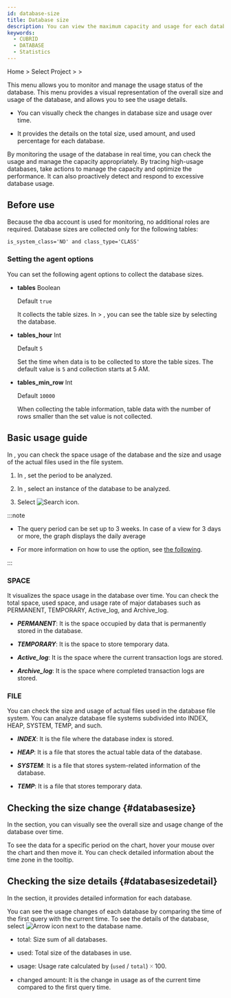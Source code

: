 ```yaml
---
id: database-size
title: Database size
description: You can view the maximum capacity and usage for each database over time.
keywords:
  - CUBRID
  - DATABASE
  - Statistics
---
```


Home &gt; Select Project &gt; <Cmdname sid="side_reportStat" className="uitext" /> &gt; <Cmdname sid="side_dbSize" className="uitext" />

This menu allows you to monitor and manage the usage status of the database. This menu provides a visual representation of the overall size and usage of the database, and allows you to see the usage details.

- You can visually check the changes in database size and usage over time.

- It provides the details on the total size, used amount, and used percentage for each database.

By monitoring the usage of the database in real time, you can check the usage and manage the capacity appropriately. By tracing high-usage databases, take actions to manage the capacity and optimize the performance. It can also proactively detect and respond to excessive database usage.

## Before use

Because the dba account is used for monitoring, no additional roles are required. Database sizes are collected only for the following tables:

```txt
is_system_class='NO' and class_type='CLASS'
```

### Setting the agent options

You can set the following agent options to collect the database sizes.

- **tables** <span class='type'>Boolean</span>

  Default `true`

  It collects the table sizes. In <Cmdname sid="side_reportStat" className="uitext" /> &gt; <Cmdname sid="side_dbSize" className="uitext" />, you can see the table size by selecting the database.

- **tables_hour** <span class='type'>Int</span>

  Default `5`

  Set the time when data is to be collected to store the table sizes. The default value is `5` and collection starts at 5 AM.

- **tables_min_row** <span class='type'>Int</span>

  Default `10000`

  When collecting the table information, table data with the number of rows smaller than the set value is not collected.

## Basic usage guide

In <Cmdname sid="side_dbSize" className="uitext" />, you can check the space usage of the database and the size and usage of the actual files used in the file system.

1. In <Cmdname sid="time" className="uitext" />, set the period to be analyzed.

2. In <Cmdname sid="instance" className="uitext" />, select an instance of the database to be analyzed.

3. Select ![Search icon](/img/ico-btn-search.png).

:::note

- The query period can be set up to 3 weeks. In case of a view for 3 days or more, the graph displays the daily average

- For more information on how to use the <Cmdname sid="time" className="uitext" /> option, see [the following](usage-ui#timeselector).

:::

### SPACE

It visualizes the space usage in the database over time. You can check the total space, used space, and usage rate of major databases such as PERMANENT, TEMPORARY, Active_log, and Archive_log.

<ImgLang img='db-stat-table-space-cubrid.png' desc='Database size' />

- ***PERMANENT***: It is the space occupied by data that is permanently stored in the database.

- ***TEMPORARY***: It is the space to store temporary data.

- ***Active_log***: It is the space where the current transaction logs are stored.

- ***Archive_log***: It is the space where completed transaction logs are stored.

### FILE

You can check the size and usage of actual files used in the database file system. You can analyze database file systems subdivided into INDEX, HEAP, SYSTEM, TEMP, and such.

<ImgLang img='db-stat-table-space-file-cubrid.png' desc='Database size' />

- ***INDEX***: It is the file where the database index is stored.

- ***HEAP***: It is a file that stores the actual table data of the database.

- ***SYSTEM***: It is a file that stores system-related information of the database.

- ***TEMP***: It is a file that stores temporary data.

## Checking the size change {#databasesize}

In the <Cmdname sid="TTL06025" className="uitext" /> section, you can visually see the overall size and usage change of the database over time.

<ImgLang img="db-stat-table-space-check-trend-cubrid.png" desc="Database size" />

To see the data for a specific period on the chart, hover your mouse over the chart and then move it. You can check detailed information about the time zone in the tooltip.

## Checking the size details {#databasesizedetail}

In the <Cmdname sid="TTL06026" className="uitext" /> section, it provides detailed information for each database.

<ImgLang img="db-stat-table-space-size-details-cubrid.png" desc="Database size" />

You can see the usage changes of each database by comparing the time of the first query with the current time. To see the details of the database, select ![Arrow icon](/img/ic-caret-right.svg) next to the database name.

- <UI>total</UI>: Size sum of all databases.

- <UI>used</UI>: Total size of the databases in use.

- <UI>usage</UI>: Usage rate calculated by (`used` / `total`) 🞨 100.

- <UI>changed amount</UI>: It is the change in usage as of the current time compared to the first query time.

